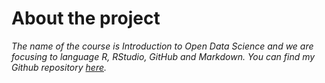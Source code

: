 
# About the project

*The name of the course is Introduction to Open Data Science and we are focusing to language R, RStudio, GitHub and Markdown. You can find my Github repository [here](https://github.com/mkkjrv/IODS-project).*
